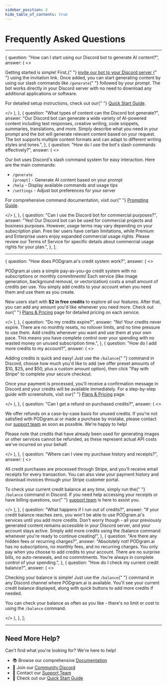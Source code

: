 ```yaml
---
sidebar_position: 3
hide_table_of_contents: true
---
```



# Frequently Asked Questions

---

  {
    question: "How can I start using our Discord bot to generate AI content?",
    answer: (
      <>
        <p>
          Getting started is simple! First,{" "}
          <a href="https://discord.com/oauth2/authorize?client_id=1374839567907029034">
            invite our bot to your Discord server
          </a>{" "}
          using the invitation link. Once added, you can start generating
          content by using our slash commands like <code>/generate</code>{" "}
          followed by your prompt. The bot works directly in your Discord server
          with no need to download any additional applications or software.
        </p>
        <p>
          For detailed setup instructions, check out our{" "}
          <a href="/quick-start-guide">Quick Start Guide</a>.
        </p>
      </>
    ),
  },
  {
    question: "What types of content can the Discord bot generate?",
    answer:
      "Our Discord bot can generate a wide variety of AI-powered content including text responses, creative writing, code snippets, summaries, translations, and more. Simply describe what you need in your prompt and the bot will generate relevant content based on your request. The bot supports multiple content formats and can adapt to different writing styles and tones.",
  },
  {
    question: "How do I use the bot's slash commands effectively?",
    answer: (
      <>
        <p>
          Our bot uses Discord's slash command system for easy interaction. Here
          are the main commands:
        </p>
        <ul>
          <li>
            <code>/generate [prompt]</code> - Generate AI content based on your
            prompt
          </li>
          <li>
            <code>/help</code> - Display available commands and usage tips
          </li>
          <li>
            <code>/settings</code> - Adjust bot preferences for your server
          </li>
        </ul>
        <p>
          For comprehensive command documentation, visit our{" "}
          <a href="/docs/prompting-guide">Prompting Guide</a>.
        </p>
      </>
    ),
  },
  {
    question: "Can I use the Discord bot for commercial purposes?",
    answer:
      "Yes! Our Discord bot can be used for commercial projects and business purposes. However, usage terms may vary depending on your subscription plan. Free tier users have certain limitations, while Premium and Enterprise users enjoy expanded commercial usage rights. Please review our Terms of Service for specific details about commercial usage rights for your plan.",
  },
];

<FAQStructuredData faqs={generalUsageFaqs} title="General Usage" />

---

  {
    question: "How does PODgram.ai's credit system work?",
    answer: (
      <>
        <p>
          PODgram.ai uses a simple pay-as-you-go credit system with no
          subscriptions or monthly commitments! Each service (like image
          generation, background removal, or vectorization) costs a small amount
          of credits per use. You simply add credits to your account when you
          need them and use them as you create.
        </p>
        <p>
          New users start with <strong>$2 in free credits</strong> to explore
          all our features. After that, you can add any amount you'd like
          whenever you need more. Check out our{" "}
          <a href="/plans">Plans & Pricing</a> page for detailed pricing on each
          service.
        </p>
      </>
    ),
  },
  {
    question: "Do my credits expire?",
    answer:
      "No! Your credits never expire. There are no monthly resets, no rollover limits, and no time pressure to use them. Add credits whenever you want and use them at your own pace. This means you have complete control over your spending with no wasted money on unused subscription time.",
  },
  {
    question: "How do I add more credits to my account?",
    answer: (
      <>
        <p>
          Adding credits is quick and easy! Just use the <code>/balance</code>{" "}
          command in Discord, choose how much you'd like to add (we offer preset
          amounts of $10, $25, and $50, plus a custom amount option), then click
          "Pay with Stripe" to complete your secure checkout.
        </p>
        <p>
          Once your payment is processed, you'll receive a confirmation message
          in Discord and your credits will be available immediately. For a
          step-by-step guide with screenshots, visit our{" "}
          <a href="/plans">Plans & Pricing</a> page.
        </p>
      </>
    ),
  },
  {
    question: "Can I get a refund on purchased credits?",
    answer: (
      <>
        <p>
          We offer refunds on a case-by-case basis for unused credits. If you're
          not satisfied with PODgram.ai or made a purchase by mistake, please
          contact our <a href="/support">support team</a> as soon as possible.
          We're happy to help!
        </p>
        <p>
          Please note that credits that have already been used for generating
          images or other services cannot be refunded, as these represent actual
          API costs we've incurred on your behalf.
        </p>
      </>
    ),
  },
  {
    question: "Where can I view my purchase history and receipts?",
    answer: (
      <>
        <p>
          All credit purchases are processed through Stripe, and you'll receive
          email receipts for every transaction. You can also view your payment
          history and download invoices through your Stripe customer portal.
        </p>
        <p>
          To check your current credit balance at any time, simply run the{" "}
          <code>/balance</code> command in Discord. If you need help accessing
          your receipts or have billing questions, our{" "}
          <a href="/support">support team</a> is here to assist you.
        </p>
      </>
    ),
  },
  {
    question: "What happens if I run out of credits?",
    answer:
      "If your credit balance reaches zero, you won't be able to use PODgram.ai's services until you add more credits. Don't worry though - all your previously generated content remains accessible in your Discord server, and your account stays active. Simply add more credits using the /balance command whenever you're ready to continue creating!",
  },
  {
    question: "Are there any hidden fees or recurring charges?",
    answer:
      "Absolutely not! PODgram.ai has no subscriptions, no monthly fees, and no recurring charges. You only pay when you choose to add credits to your account. There are no surprise bills, no auto-renewals, and no commitments. You're always in complete control of your spending.",
  },
  {
    question: "How do I check my current credit balance?",
    answer: (
      <>
        <p>
          Checking your balance is simple! Just use the <code>/balance</code>{" "}
          command in any Discord channel where PODgram.ai is available. You'll
          see your current credit balance displayed, along with quick buttons to
          add more credits if needed.
        </p>
        <p>
          You can check your balance as often as you like - there's no limit or
          cost to using the <code>/balance</code> command.
        </p>
      </>
    ),
  },
];

<FAQStructuredData faqs={billingFaqs} title="Billing" />

---

## Need More Help?

Can't find what you're looking for? We're here to help!

- 📚 Browse our comprehensive [Documentation](/)
- 💬 Join our [Community Discord](https://discord.gg/your-server)
- 📧 Contact our [Support Team](/support)
- 🚀 Check out our [Quick Start Guide](/quick-start-guide)
